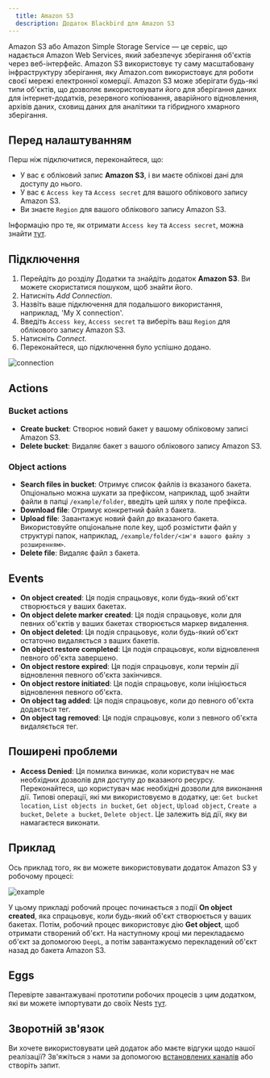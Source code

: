 ```yaml
---
  title: Amazon S3
  description: Додаток Blackbird для Amazon S3
---
```


<LinkCard title="View on Github" target="_blank" href="https://github.com/bb-io/AmazonS3" icon="github" />

Amazon S3 або Amazon Simple Storage Service — це сервіс, що надається Amazon Web Services, який забезпечує зберігання об'єктів через веб-інтерфейс. Amazon S3 використовує ту саму масштабовану інфраструктуру зберігання, яку Amazon.com використовує для роботи своєї мережі електронної комерції. Amazon S3 може зберігати будь-які типи об'єктів, що дозволяє використовувати його для зберігання даних для інтернет-додатків, резервного копіювання, аварійного відновлення, архівів даних, сховищ даних для аналітики та гібридного хмарного зберігання.

## Перед налаштуванням

Перш ніж підключитися, переконайтеся, що:

- У вас є обліковий запис **Amazon S3**, і ви маєте облікові дані для доступу до нього.
- У вас є `Access key` та `Access secret` для вашого облікового запису Amazon S3.
- Ви знаєте `Region` для вашого облікового запису Amazon S3.

Інформацію про те, як отримати `Access key` та `Access secret`, можна знайти [тут](https://support.promax.com/knowledge/amazon-s3).

## Підключення

1. Перейдіть до розділу Додатки та знайдіть додаток **Amazon S3**. Ви можете скористатися пошуком, щоб знайти його.
2. Натисніть _Add Connection_.
3. Назвіть ваше підключення для подальшого використання, наприклад, 'My X connection'.
4. Введіть `Access key`, `Access secret` та виберіть ваш `Region` для облікового запису Amazon S3.
5. Натисніть _Connect_.
6. Переконайтеся, що підключення було успішно додано.

![connection](https://raw.githubusercontent.com/bb-io/AmazonS3/main/image/README/connection.png)

## Actions

### Bucket actions

- **Create bucket**: Створює новий бакет у вашому обліковому записі Amazon S3.
- **Delete bucket**: Видаляє бакет з вашого облікового запису Amazon S3.

### Object actions

- **Search files in bucket**: Отримує список файлів із вказаного бакета. Опціонально можна шукати за префіксом, наприклад, щоб знайти файли в папці `/example/folder`, введіть цей шлях у поле префікса.
- **Download file**: Отримує конкретний файл з бакета.
- **Upload file**: Завантажує новий файл до вказаного бакета. Використовуйте опціональне поле key, щоб розмістити файл у структурі папок, наприклад, `/example/folder/<ім'я вашого файлу з розширенням>`.
- **Delete file**: Видаляє файл з бакета.

## Events

- **On object created**: Ця подія спрацьовує, коли будь-який об'єкт створюється у ваших бакетах.
- **On object delete marker created**: Ця подія спрацьовує, коли для певних об'єктів у ваших бакетах створюється маркер видалення.
- **On object deleted**: Ця подія спрацьовує, коли будь-який об'єкт остаточно видаляється з ваших бакетів.
- **On object restore completed**: Ця подія спрацьовує, коли відновлення певного об'єкта завершено.
- **On object restore expired**: Ця подія спрацьовує, коли термін дії відновлення певного об'єкта закінчився.
- **On object restore initiated**: Ця подія спрацьовує, коли ініціюється відновлення певного об'єкта.
- **On object tag added**: Ця подія спрацьовує, коли до певного об'єкта додається тег.
- **On object tag removed**: Ця подія спрацьовує, коли з певного об'єкта видаляється тег.

## Поширені проблеми

- **Access Denied**: Ця помилка виникає, коли користувач не має необхідних дозволів для доступу до вказаного ресурсу. Переконайтеся, що користувач має необхідні дозволи для виконання дії. Типові операції, які ми використовуємо в додатку, це: `Get bucket location`, `List objects in bucket`, `Get object`, `Upload object`, `Create a bucket`, `Delete a bucket`, `Delete object`. Це залежить від дії, яку ви намагаєтеся виконати.

## Приклад

Ось приклад того, як ви можете використовувати додаток Amazon S3 у робочому процесі:

![example](https://raw.githubusercontent.com/bb-io/AmazonS3/main/image/README/example.png)

У цьому прикладі робочий процес починається з події **On object created**, яка спрацьовує, коли будь-який об'єкт створюється у ваших бакетах. Потім, робочий процес використовує дію **Get object**, щоб отримати створений об'єкт. На наступному кроці ми перекладаємо об'єкт за допомогою `DeepL`, а потім завантажуємо перекладений об'єкт назад до бакета Amazon S3.

## Eggs

Перевірте завантажувані прототипи робочих процесів з цим додатком, які ви можете імпортувати до своїх Nests [тут](https://docs.blackbird.io/eggs/storage-to-mt/).

## Зворотній зв'язок

Ви хочете використовувати цей додаток або маєте відгуки щодо нашої реалізації? Зв'яжіться з нами за допомогою [встановлених каналів](https://www.blackbird.io/) або створіть запит.